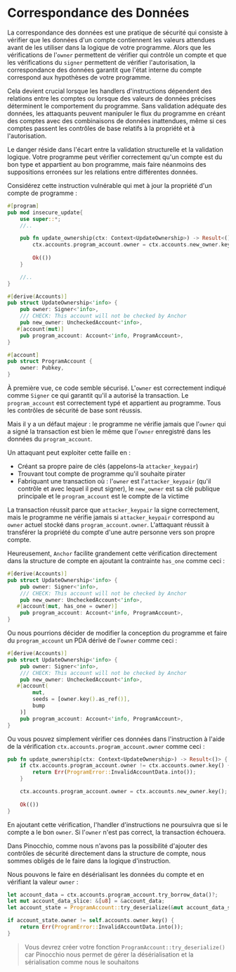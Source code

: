 
# Correspondance des Données

La correspondance des données est une pratique de sécurité qui consiste à vérifier que les données d'un compte contiennent les valeurs attendues avant de les utiliser dans la logique de votre programme. Alors que les vérifications de l'`owner` permettent de vérifier qui contrôle un compte et que les vérifications du `signer` permettent de vérifier l'autorisation, la correspondance des données garantit que l'état interne du compte correspond aux hypothèses de votre programme.

Cela devient crucial lorsque les handlers d'instructions dépendent des relations entre les comptes ou lorsque des valeurs de données précises déterminent le comportement du programme. Sans validation adéquate des données, les attaquants peuvent manipuler le flux du programme en créant des comptes avec des combinaisons de données inattendues, même si ces comptes passent les contrôles de base relatifs à la propriété et à l'autorisation.

Le danger réside dans l'écart entre la validation structurelle et la validation logique. Votre programme peut vérifier correctement qu'un compte est du bon type et appartient au bon programme, mais faire néanmoins des suppositions erronées sur les relations entre différentes données.

<ArticleSection name="Anchor" id="anchor" level="h2" />

Considérez cette instruction vulnérable qui met à jour la propriété d'un compte de programme :

```rust
#[program]
pub mod insecure_update{
    use super::*;
    //..

    pub fn update_ownership(ctx: Context<UpdateOwnership>) -> Result<()> {
        ctx.accounts.program_account.owner = ctx.accounts.new_owner.key();
    
        Ok(())
    }

    //..
}

#[derive(Accounts)]
pub struct UpdateOwnership<'info> {
    pub owner: Signer<'info>,
    /// CHECK: This account will not be checked by Anchor
    pub new_owner: UncheckedAccount<'info>,
   #[account(mut)]
    pub program_account: Account<'info, ProgramAccount>,
}

#[account]
pub struct ProgramAccount {
    owner: Pubkey,
}
```

À première vue, ce code semble sécurisé. L'`owner` est correctement indiqué comme `Signer` ce qui garantit qu'il a autorisé la transaction. Le `program_account` est correctement typé et appartient au programme. Tous les contrôles de sécurité de base sont réussis.

Mais il y a un défaut majeur : le programme ne vérifie jamais que l'`owner` qui a signé la transaction est bien le même que l'`owner` enregistré dans les données du `program_account`.

Un attaquant peut exploiter cette faille en :
- Créant sa propre paire de clés (appelons-la `attacker_keypair`)
- Trouvant tout compte de programme qu'il souhaite pirater
- Fabriquant une transaction où : l'`owner` est l'`attacker_keypair` (qu'il contrôle et avec lequel il peut signer), le `new_owner` est sa clé publique principale et le `program_account` est le compte de la victime

La transaction réussit parce que `attacker_keypair` la signe correctement, mais le programme ne vérifie jamais si `attacker_keypair` correspond au `owner` actuel stocké dans `program_account.owner`. L'attaquant réussit à transférer la propriété du compte d'une autre personne vers son propre compte.

Heureusement, `Anchor` facilite grandement cette vérification directement dans la structure de compte en ajoutant la contrainte `has_one` comme ceci :

```rust
#[derive(Accounts)]
pub struct UpdateOwnership<'info> {
    pub owner: Signer<'info>,
    /// CHECK: This account will not be checked by Anchor
    pub new_owner: UncheckedAccount<'info>,
   #[account(mut, has_one = owner)]
    pub program_account: Account<'info, ProgramAccount>,
}
```

Ou nous pourrions décider de modifier la conception du programme et faire du `program_account` un PDA dérivé de l'`owner` comme ceci :

```rust
#[derive(Accounts)]
pub struct UpdateOwnership<'info> {
    pub owner: Signer<'info>,
    /// CHECK: This account will not be checked by Anchor
    pub new_owner: UncheckedAccount<'info>,
   #[account(
        mut,
        seeds = [owner.key().as_ref()],
        bump
    )]
    pub program_account: Account<'info, ProgramAccount>,
}
```

Ou vous pouvez simplement vérifier ces données dans l'instruction à l'aide de la vérification `ctx.accounts.program_account.owner` comme ceci :

```rust
pub fn update_ownership(ctx: Context<UpdateOwnership>) -> Result<()> {
    if ctx.accounts.program_account.owner != ctx.accounts.owner.key() {
        return Err(ProgramError::InvalidAccountData.into());
    }

    ctx.accounts.program_account.owner = ctx.accounts.new_owner.key();
    
    Ok(())
}
```

En ajoutant cette vérification, l'handler d'instructions ne poursuivra que si le compte a le bon `owner`. Si l'`owner` n'est pas correct, la transaction échouera.

<ArticleSection name="Pinocchio" id="pinocchio" level="h2" />

Dans Pinocchio, comme nous n'avons pas la possibilité d'ajouter des contrôles de sécurité directement dans la structure de compte, nous sommes obligés de le faire dans la logique d'instruction. 

Nous pouvons le faire en désérialisant les données du compte et en vérifiant la valeur `owner` :

```rust
let account_data = ctx.accounts.program_account.try_borrow_data()?;
let mut account_data_slice: &[u8] = &account_data;
let account_state = ProgramAccount::try_deserialize(&mut account_data_slice)?;

if account_state.owner != self.accounts.owner.key() {
    return Err(ProgramError::InvalidAccountData.into());
}
```

> Vous devrez créer votre fonction `ProgramAccount::try_deserialize()` car Pinocchio nous permet de gérer la désérialisation et la sérialisation comme nous le souhaitons